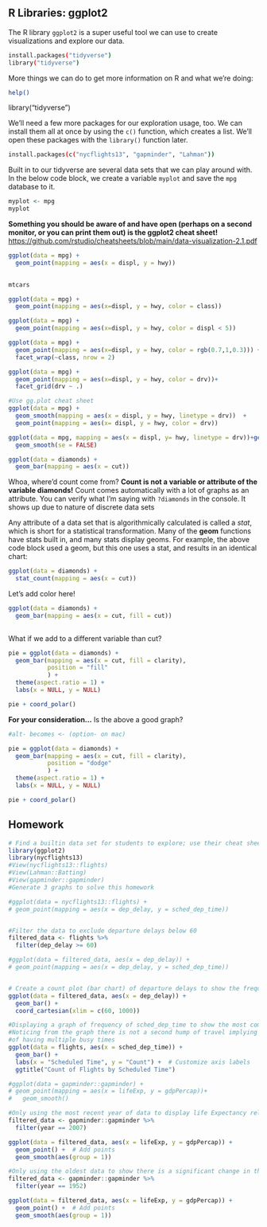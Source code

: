 ## **R Libraries: ggplot2**

The R library `ggplot2` is a super useful tool we can use to create visualizations and explore our data.

```{bash}
install.packages("tidyverse")
library("tidyverse")
```

More things we can do to get more information on R and what we're doing:

```{bash}
help()
```
library("tidyverse")

We'll need a few more packages for our exploration usage, too. We can install them all at once by using the `c()` function, which creates a list. We'll open these packages with the `library()` function later.

```{bash}
install.packages(c("nycflights13", "gapminder", "Lahman"))
```

Built in to our tidyverse are several data sets that we can play around with. In the below code block, we create a variable `myplot` and save the `mpg` database to it.

```{r}
myplot <- mpg
myplot

```

**Something you should be aware of and have open (perhaps on a second monitor, or you can print them out) is the ggplot2 cheat sheet!** <https://github.com/rstudio/cheatsheets/blob/main/data-visualization-2.1.pdf>

```{r}
ggplot(data = mpg) +
  geom_point(mapping = aes(x = displ, y = hwy))
  
```

```{r}
mtcars
```

```{r}
ggplot(data = mpg) + 
  geom_point(mapping = aes(x=displ, y = hwy, color = class))
```

```{r}
ggplot(data = mpg) + 
  geom_point(mapping = aes(x=displ, y = hwy, color = displ < 5))

```

```{r}
ggplot(data = mpg) + 
  geom_point(mapping = aes(x=displ, y = hwy, color = rgb(0.7,1,0.3))) +
  facet_wrap(~class, nrow = 2)


```

```{r}
ggplot(data = mpg) + 
  geom_point(mapping = aes(x=displ, y = hwy, color = drv))+
  facet_grid(drv ~ .)
```

```{r}
#Use gg.plot cheat sheet
ggplot(data = mpg) + 
  geom_smooth(mapping = aes(x = displ, y = hwy, linetype = drv))  +
  geom_point(mapping = aes(x= displ, y = hwy, color = drv))

ggplot(data = mpg, mapping = aes(x = displ, y= hwy, linetype = drv))+geom_point(mapping = aes(color = class))+
  geom_smooth(se = FALSE)
```

```{r}
ggplot(data = diamonds) +
  geom_bar(mapping = aes(x = cut))

```

Whoa, where'd count come from? **Count is not a variable or attribute of the variable diamonds!** Count comes automatically with a lot of graphs as an attribute. You can verify what I'm saying with `?diamonds` in the console. It shows up due to nature of discrete data sets

Any attribute of a data set that is algorithmically calculated is called a *stat*, which is short for a statistical transformation. Many of the **geom** functions have stats built in, and many stats display geoms. For example, the above code block used a geom, but this one uses a stat, and results in an identical chart:

```{r}
ggplot(data = diamonds) +
  stat_count(mapping = aes(x = cut))
```

Let's add color here!

```{r}
ggplot(data = diamonds) +
  geom_bar(mapping = aes(x = cut, fill = cut))
  
```

What if we add to a different variable than cut?

```{r}
pie = ggplot(data = diamonds) + 
  geom_bar(mapping = aes(x = cut, fill = clarity),
           position = "fill"
           ) + 
  theme(aspect.ratio = 1) +
  labs(x = NULL, y = NULL)

pie + coord_polar()
```

**For your consideration...** Is the above a good graph?

```{r}
#alt- becomes <- (option- on mac)

pie = ggplot(data = diamonds) + 
  geom_bar(mapping = aes(x = cut, fill = clarity),
           position = "dodge"
           ) + 
  theme(aspect.ratio = 1) +
  labs(x = NULL, y = NULL)

pie + coord_polar()
```

## Homework

```{r}
# Find a builtin data set for students to explore; use their cheat sheet from stats to label continuous and discrete data; Analyze that data set, create graphs, find a hypothesis
library(ggplot2)
library(nycflights13)
#View(nycflights13::flights)
#View(Lahman::Batting)
#View(gapminder::gapminder)
#Generate 3 graphs to solve this homework 

#ggplot(data = nycflights13::flights) +
# geom_point(mapping = aes(x = dep_delay, y = sched_dep_time))


#Filter the data to exclude departure delays below 60
filtered_data <- flights %>%
  filter(dep_delay >= 60)

#ggplot(data = filtered_data, aes(x = dep_delay)) +
# geom_point(mapping = aes(x = dep_delay, y = sched_dep_time))


# Create a count plot (bar chart) of departure delays to show the frequency of long delays are less common
ggplot(data = filtered_data, aes(x = dep_delay)) +
  geom_bar() +
  coord_cartesian(xlim = c(60, 1000))

#Displaying a graph of frequency of sched_dep_time to show the most common usage of flights is in the morning,
#Noticing from the graph there is not a second hump of travel implying it does not follow rush our rules
#of having multiple busy times
ggplot(data = flights, aes(x = sched_dep_time)) +
  geom_bar() +
  labs(x = "Scheduled Time", y = "Count") +  # Customize axis labels
  ggtitle("Count of Flights by Scheduled Time") 

#ggplot(data = gapminder::gapminder) +
# geom_point(mapping = aes(x = lifeExp, y = gdpPercap))+
#   geom_smooth()

#Only using the most recent year of data to display life Expectancy relation to GDP
filtered_data <- gapminder::gapminder %>%
  filter(year == 2007)

ggplot(data = filtered_data, aes(x = lifeExp, y = gdpPercap)) +
  geom_point() +  # Add points
  geom_smooth(aes(group = 1))

#Only using the oldest data to show there is a significant change in the curve of relationship implying advances made in the modern era
filtered_data <- gapminder::gapminder %>%
  filter(year == 1952)

ggplot(data = filtered_data, aes(x = lifeExp, y = gdpPercap)) +
  geom_point() +  # Add points
  geom_smooth(aes(group = 1))
```

